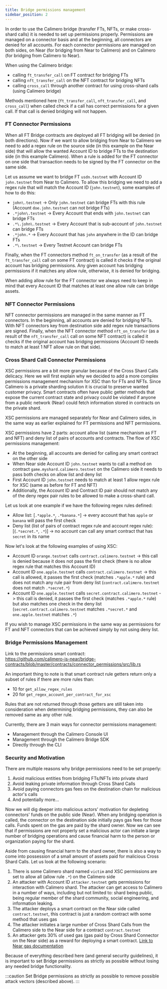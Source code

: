 ```yaml
---
title: Bridge permissions management
sidebar_position: 2
---
```


In order to use the Calimero bridge (transfer FTs, NFTs, or make cross-shard calls) it is needed to set up permissions properly.
Permissions are managed on a connector basis and at the beginning, all connectors are denied for all accounts. For each connector
permissions are managed on both sides, on Near (for bridging from Near to Calimero) and on Calimero (for bridging from Calimero to Near).

When using the Calimero bridge:
- calling `ft_transfer_call` on FT contract for bridging FTs
- calling `nft_transfer_call` on the NFT contract for bridging NFTs
- calling `cross_call` through another contract for using cross-shard calls (using Calimero bridge)

Methods mentioned here (`ft_transfer_call`, `nft_transfer_call`, and `cross_call`) when called check if a call has correct permissions for a given call. If that call is denied bridging will not happen.

### FT Connector Permissions

When all FT Bridge contracts are deployed all FT bridging will be denied (in both directions). Now if we want to allow bridging from Near to Calimero we need to add
a regex rule on the source side (in this example on the Near side) that will allow the wanted Account ID to bridge FTs to the destination side (in this example Calimero). When a rule is added for the FT connector on one side that transaction needs to be signed by the FT connector on the same side.

Let us assume we want to bridge FT `usdn.testnet` with Account ID `john.testnet` from Near to Calimero. To allow this bridging we need to add a regex rule that will match the Account ID (`john.testnet`), some examples of how to do this:
- `john\.testnet` -> Only `john.testnet` can bridge FTs with this rule (Account `doe.john.testnet` can not bridge FTs)
- `.*john\.testnet` -> Every Account that ends with `john.testnet` can bridge FTs
-  `.*\.john\.testnet` -> Every Account that is sub-account of `john.testnet` can bridge FTs
- `.*john.*` -> Every Account that has `john` anywhere in the ID can bridge FTs
- `.*\.testnet` -> Every Testnet Account can bridge FTs

Finally, when the FT connectors method `ft_on_transfer` (as a result of the `ft_transfer_call` call on some FT contract) is called it checks if the original account has bridging permissions.
Any given account has bridging permissions if it matches any allow rule, otherwise, it is denied for bridging.

When adding allow rule for the FT connector we always need to keep in mind that every Account ID that matches at least one allow rule can bridge assets.

### NFT Connector Permissions

NFT connector permissions are managed in the same manner as FT connectors. In the beginning, all accounts are denied for bridging NFTs.
With NFT connectors key from destination side add regex rule transactions are signed. Finally, when the NFT connector method `nft_on_transfer`
(as a result of the `nft_transfer_call` call on some NFT contract) is called it checks if the original account has bridging permissions (Account ID needs to match at least 1 NFT allow rule on that side).

### Cross Shard Call Connector Permissions

XSC permissions are a bit more granular because of the Cross Shard Calls delicacy. Here we will first explain why we decided to add a more complex permissions management mechanism for XSC than for FTs and NFTs.
Since Calimero is a private sharding solution it is crucial to preserve wanted customer privacy. Smart contracts often have public getter methods that expose the current contract state and privacy could be
violated if anyone from a public network (Near) could fetch information stored in contracts on the private shard.

XSC permissions are managed separately for Near and Calimero sides, in the same way as earlier explained for FT permissions and NFT permissions.

XSC permissions have 2 parts: account allow list (same mechanism as FT and NFT) and deny list of pairs of accounts and contracts.
The flow of XSC permissions management:
- At the beginning, all accounts are denied for calling any smart contract on the other side
- When Near side Account ID `john.testnet` wants to call a method on contract `game.myshard.calimero.testnet` on the Calimero side it needs to pass both checks on allow list and deny list
- First Account ID `john.testnet` needs to match at least 1 allow regex rule for XSC (same as before for FT and NFT)
- Additionally, the Account ID and Contract ID pair should not match any of the deny regex pair rules to be allowed to make a cross-shard call.

Let us look at one example if we have the following regex rules defined:
- Allow list: [`.*apple.*`, `.*banana.*`] -> every account that has `apple` or `banana` will pass the first check
- Deny list (list of pairs of contract regex rule and account regex rule): [(`.*secret.*`, `.*`)] -> no account can call any smart contract that has `secret` in its name

Now let's look at the following examples of using XSC:
- Account ID `orange.testnet` calls `contract.calimero.testnet` -> this call is denied because it does not pass the first check (there is no allow regex rule that matches this Account ID)
- Account ID `one.apple.testnet` calls `contract.calimero.testnet` -> this call is allowed, it passes the first check (matches `.*apple.*` rule) and does not match any rule pair from deny list (`contract.calimero.testnet` does not match `.*secret.*`)
- Account ID `one.apple.testnet` calls `secret.contract.calimero.testnet` -> this call is denied, it passes the first check (matches `.*apple.*` rule) but also matches one check in the deny list (`secret.contract.calimero.testnet` matches `.*secret.*` and `one.apple.testnet` matches `.*`)

If you wish to manage XSC permissions in the same way as permissions for FT and NFT connectors that can be achieved simply by not using deny list.

### Bridge Permissions Management

Link to the permissions smart contract: <br /> https://github.com/calimero-is-near/bridge-contracts/blob/master/contracts/connector_permissions/src/lib.rs

An important thing to note is that smart contract rule getters return only a subset of rules if there are more rules than:
- 10 for `get_allow_regex_rules`
- 20 for `get_regex_account_per_contract_for_xsc`

Rules that are not returned through those getters are still taken into consideration when determining bridging permissions, they can also be removed same as any other rule.

Currently, there are 3 main ways for connector permissions management:
- Management through the Calimero Console UI
- Management through the Calimero Bridge SDK
- Directly through the CLI

### Security and Motivation

There are multiple reasons why bridge permissions need to be set properly:
1. Avoid malicious entities from bridging FTs/NFTs into private shard
2. Avoid leaking private information through Cross Shard Calls
3. Avoid paying connectors gas fees on the destination chain for malicious actor's calls
4. And potentially more...

Now we will dig deeper into malicious actors' motivation for depleting connectors' funds on the public side (Near).
When any bridging operation is called, the connector on the destination side initially pays gas fees for those calls. Funds spent
on the gas are paid by the shard owner. Now we can see that if permissions are not properly set a malicious actor can initiate a large
number of bridging operations and cause financial harm to the person or organization paying for the shard.

Aside from causing financial harm to the shard owner, there is also a way to come into possession of a small amount of assets paid
for malicious Cross Shard Calls. Let us look at the following scenario:
1. There is some Calimero shard named `victim` and XSC permissions are set to allow all (allow rule `.*`) on the Calimero side
2. An attacker with Account ID `attacker.testnet` gets permissions for interaction with Calimero shard. The attacker can get access to Calimero in a number of ways, including but not limited to: shard being public, being regular member of the shard community, social engineering, and information leaking.
3. The attacker deploys a smart contract on the Near side called `contract.testnet`, this contract is just a random contract with some method that uses gas
4. The attacker initiates a large number of Cross Shard Calls from the Calimero side to the Near side for a contract `contract.testnet`
5. An attacker gets 30% of used gas (gas paid by Cross Shard Connector on the Near side) as a reward for deploying a smart contract. [Link to Near gas documentation](https://docs.near.org/concepts/basics/transactions/gas)

Because of everything described here (and general security guidelines), it is important to set Bridge permissions as strictly as possible
without losing any needed bridge functionality.

:::caution
Set Bridge permissions as strictly as possible to remove possible attack vectors (described above).
:::
